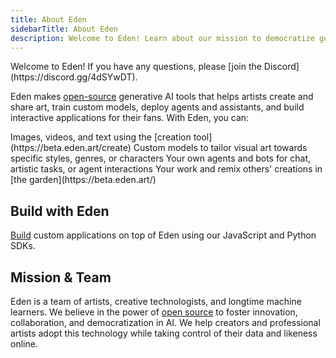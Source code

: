```yaml
---
title: About Eden
sidebarTitle: About Eden
description: Welcome to Eden! Learn about our mission to democratize generative AI for artists.
---
```


<Tip>
Welcome to Eden! If you have any questions, please [join the Discord](https://discord.gg/4dSYwDT).
</Tip>

Eden makes [open-source](https://github.com/edenartlab) generative AI tools that helps artists create and share art, train custom models, deploy agents and assistants, and build interactive applications for their fans. With Eden, you can:

<CardGroup cols={2}>
  <Card
    title="Create"
    icon="paintbrush"
    href="/tools/texture_flow"
  >
    Images, videos, and text using the [creation tool](https://beta.eden.art/create)
  </Card>
  <Card
    title="Train"
    icon="brain"
    href="/guides/concepts"
  >
    Custom models to tailor visual art towards specific styles, genres, or characters
  </Card>
  <Card
    title="Deploy"
    icon="robot"
    href="/guides/agents"
  >
    Your own agents and bots for chat, artistic tasks, or agent interactions
  </Card>
  <Card
    title="Share"
    icon="share"
    href="https://beta.eden.art/"
  >
    Your work and remix others' creations in [the garden](https://beta.eden.art/)
  </Card>
</CardGroup>

## Build with Eden

[Build](/guides/sdk) custom applications on top of Eden using our JavaScript and Python SDKs.

## Mission & Team

Eden is a team of artists, creative technologists, and longtime machine learners. We believe in the power of [open source](https://github.com/edenartlab) to foster innovation, collaboration, and democratization in AI. We help creators and professional artists adopt this technology while taking control of their data and likeness online.